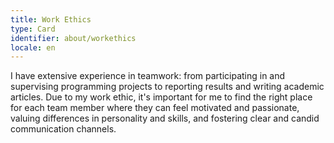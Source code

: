 ```yaml
---
title: Work Ethics
type: Card
identifier: about/workethics
locale: en
---
```


I have extensive experience in teamwork: from participating in and supervising programming projects to reporting results and writing academic articles. Due to my work ethic, it's important for me to find the right place for each team member where they can feel motivated and passionate, valuing differences in personality and skills, and fostering clear and candid communication channels.